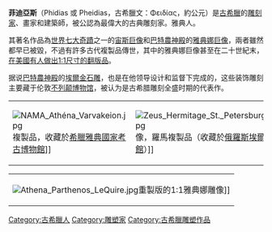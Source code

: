 {{unreferenced|time=2012-8-30}} 
{{noteTA
|T=zh-hans:菲狄亚斯;zh-hk:菲迪亞斯;zh-tw:菲迪亞斯;
|1=zh-hans:菲狄亚斯;zh-hk:菲迪亞斯;zh-tw:菲迪亞斯;
}}
'''菲迪亞斯'''（Phidias 或 Pheidias，古希臘文：Φειδίας，約公元{{bd|前480年||前430年|}}）是[[古希臘|古希臘]]的[[雕刻家|雕刻家]]、畫家和建築師，被公認為最偉大的古典雕刻家。雅典人。

其著名作品為[[世界七大奇蹟|世界七大奇蹟]]之一的[[宙斯神像|宙斯巨像]]和[[巴特農神殿|巴特農神殿]]的[[雅典娜·帕德嫩|雅典娜巨像]]，兩者雖然都早已被毀，不過有許多古代複製品傳世，其中的雅典娜巨像甚至在二十世紀末，[[雅典娜·帕德嫩#納許維爾的重製品|在美國有人做出1:1尺寸的翻版品]]。

据说[[巴特農神殿|巴特農神殿]]的[[埃爾金石雕|埃爾金石雕]]，也是在他领导设计和监督下完成的，这些装饰雕刻主要藏于伦敦[[不列颠博物馆|不列颠博物馆]]，被认为是古希腊雕刻全盛时期的代表作。

{|
|[[File:NAMA_Athéna_Varvakeion.jpg|thumb]]複製品，收藏於[[希臘|希臘]][[雅典國家考古博物館|雅典國家考古博物館]]]]
|[[File:Zeus_Hermitage_St._Petersburg_20021009.jpg|thumb]]像，羅馬複製品（收藏於[[俄羅斯|俄羅斯]][[埃爾米塔日博物館|埃爾米塔日博物館]]）]]
|}
{|
|[[File:Athena_Parthenos_LeQuire.jpg|thumb]]重製版的1:1雅典娜雕像]]
|}

{{Authority control}}
[[Category:古希臘人|Category:古希臘人]]
[[Category:雕塑家|Category:雕塑家]]
[[Category:古希臘雕塑作品|Category:古希臘雕塑作品]]